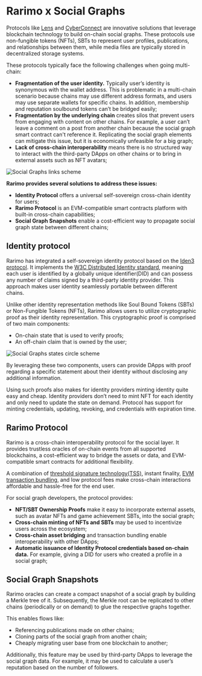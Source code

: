 # Rarimo x Social Graphs

Protocols like [Lens](https://www.lens.xyz/) and [CyberConnect](https://cyberconnect.me/) are innovative solutions that leverage blockchain technology to build on-chain social graphs. These protocols use non-fungible tokens (NFTs), SBTs to represent user profiles, publications, and relationships between them, while media files are typically stored in decentralized storage systems.

These protocols typically face the following challenges when going multi-chain:

- **Fragmentation of the user identity.** Typically user’s identity is synonymous with the wallet address. This is problematic in a multi-chain scenario because chains may use different address formats, and users may use separate wallets for specific chains. In addition, membership and reputation soulbound tokens can’t be bridged easily;
- **Fragmentation by the underlying chain** creates silos that prevent users from engaging with content on other chains. For example, a user can’t leave a comment on a post from another chain because the social graph smart contract can't reference it. Replicating the social graph elements can mitigate this issue, but it is economically unfeasible for a big graph;
- **Lack of cross-chain interoperability** means there is no structured way to interact with the third-party DApps on other chains or to bring in external assets such as NFT avatars;

![Social Graphs links scheme](/img/social-graphs-links-scheme.png)

**Rarimo provides several solutions to address these issues:**

- **Identity Protocol** offers a universal self-sovereign cross-chain identity for users;
- **Rarimo Protocol** is an EVM-compatible smart contracts platform with built-in cross-chain capabilities;
- **Social Graph Snapshots** enable a cost-efficient way to propagate social graph state between different chains;

## Identity protocol

Rarimo has integrated a self-sovereign identity protocol based on the [Iden3 protocol](https://iden3.io/). It implements the [W3C Distributed Identity standard](https://www.w3.org/TR/did-core/), meaning each user is identified by a globally unique identifier(DID) and can possess any number of claims signed by a third-party identity provider. This approach makes user identity seamlessly portable between different chains.

Unlike other identity representation methods like Soul Bound Tokens (SBTs) or Non-Fungible Tokens (NFTs), Rarimo allows users to utilize cryptographic proof as their identity representation. This cryptographic proof is comprised of two main components:

- On-chain state that is used to verify proofs;
- An off-chain claim that is owned by the user;

![Social Graphs states circle scheme](/img/zkp.png)

By leveraging these two components, users can provide DApps with proof regarding a specific statement about their identity without disclosing any additional information.

Using such proofs also makes for identity providers minting identity quite easy and cheap. Identity providers don’t need to mint NFT for each identity and only need to update the state on demand. Protocol has support for minting credentials, updating, revoking, and credentials with expiration time.

## Rarimo Protocol

Rarimo is a cross-chain interoperability protocol for the social layer. It provides trustless oracles of on-chain events from all supported blockchains, a cost-efficient way to bridge the assets or data, and EVM-compatible smart contracts for additional flexibility.

A combination of [threshold signature technology(TSS)](https://rarimo.gitlab.io/docs/docs/developers/tss/overview), instant finality, [EVM transaction bundling](https://rarimo.gitlab.io/docs/docs/tutorials/bundling), and low protocol fees make cross-chain interactions affordable and hassle-free for the end user.

For social graph developers, the protocol provides:

- **NFT/SBT Ownership Proofs** make it easy to incorporate external assets, such as avatar NFTs and game achievement SBTs, into the social graph;
- **Cross-chain minting of NFTs and SBTs** may be used to incentivize users across the ecosystem;
- **Cross-chain asset bridging** and transaction bundling enable interoperability with other DApps;
- **Automatic issuance of Identity Protocol credentials based on-chain data.** For example, giving a DID for users who created a profile in a social graph;

## Social Graph Snapshots

Rarimo oracles can create a compact snapshot of a social graph by building a Merkle tree of it. Subsequently, the Merkle root can be replicated to other chains (periodically or on demand) to glue the respective graphs together.

This enables flows like:

- Referencing publications made on other chains;
- Cloning parts of the social graph from another chain;
- Cheaply migrating user base from one blockchain to another;

Additionally, this feature may be used by third-party DApps to leverage the social graph data. For example, it may be used to calculate a user’s reputation based on the number of followers.